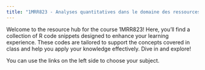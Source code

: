 ```yaml
---
title: "1MRR823 - Analyses quantitatives dans le domaine des ressources renouvelables"
---
```


Welcome to the resource hub for the course 1MRR823! Here, you'll find a collection of R code snippets designed to enhance your learning experience. These codes are tailored to support the concepts covered in class and help you apply your knowledge effectively. Dive in and explore!

You can use the links on the left side to choose your subject.
